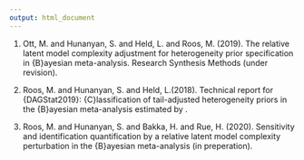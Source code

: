 ```yaml
---
output: html_document
---
```


1. Ott, M. and Hunanyan, S. and Held, L. and Roos, M. (2019). The relative latent model complexity adjustment for heterogeneity prior specification in {B}ayesian meta-analysis. Research Synthesis Methods (under revision).

2. Roos, M. and Hunanyan, S. and Held, L.(2018). Technical report for {DAGStat2019}: {C}lassification of tail-adjusted heterogeneity priors in the {B}ayesian meta-analysis estimated by \texttt{bayesmeta}.  

3. Roos, M. and Hunanyan, S. and Bakka, H. and Rue, H. (2020). Sensitivity and identification quantification by a relative latent model complexity perturbation in the {B}ayesian meta-analysis (in preperation). 

